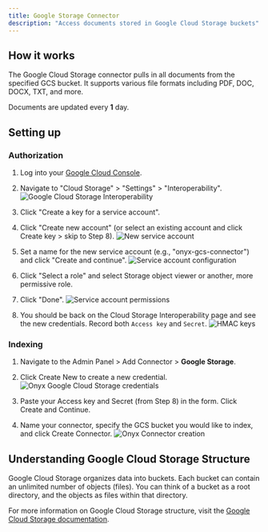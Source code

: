 ```yaml
---
title: Google Storage Connector
description: "Access documents stored in Google Cloud Storage buckets"
---
```


## How it works

The Google Cloud Storage connector pulls in all documents from the specified GCS bucket. It supports various file formats including PDF, DOC, DOCX, TXT, and more.

Documents are updated every **1** day.

## Setting up

### Authorization

1. Log into your [Google Cloud Console](https://console.cloud.google.com/).
2. Navigate to "Cloud Storage" > "Settings" > "Interoperability".
   ![Google Cloud Storage Interoperability](/assets/images/connectors/blob/google/interoperability.png)

3. Click "Create a key for a service account".
4. Click "Create new account" (or select an existing account and click Create key > skip to Step 8).
   ![New service account](/assets/images/connectors/blob/google/new_service_account.png)

5. Set a name for the new service account (e.g., "onyx-gcs-connector") and click "Create and continue".
   ![Service account configuration](/assets/images/connectors/blob/google/service_account_config.png)
6. Click "Select a role" and select Storage object viewer or another, more permissive role. 
7. Click "Done".
   ![Service account permissions](/assets/images/connectors/blob/google/service_account_perms.png)

8. You should be back on the Cloud Storage Interoperability page and see the new credentials. Record both `Access key` and `Secret`.
   ![HMAC keys](/assets/images/connectors/blob/google/hmac_keys.png)

### Indexing

1. Navigate to the Admin Panel > Add Connector > **Google Storage**.
2. Click Create New to create a new credential.
![Onyx Google Cloud Storage credentials](/assets/images/connectors/blob/google/onyx_1.png)

3. Paste your Access key and Secret (from Step 8) in the form. Click Create and Continue.
4. Name your connector, specify the GCS bucket you would like to index, and click Create Connector.
![Onyx Connector creation](/assets/images/connectors/blob/google/onyx_2.png)

## Understanding Google Cloud Storage Structure

Google Cloud Storage organizes data into buckets. Each bucket can contain an unlimited number of objects (files). You can think of a bucket as a root directory, and the objects as files within that directory.

For more information on Google Cloud Storage structure, visit the [Google Cloud Storage documentation](https://cloud.google.com/storage/docs).
